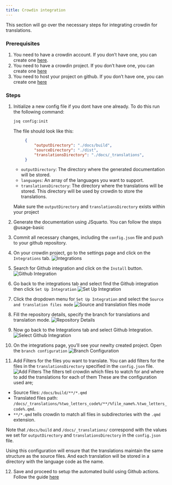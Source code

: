 ```yaml
--- 
title: Crowdin integration 
---
```

This section will go over the necessary steps for integrating crowdin for translations.

### Prerequisites {#crowdin-integration-guide}
1. You need to have a crowdin account. If you don't have one, you can create one [here](https://crowdin.com/).
2. You need to have a crowdin project. If you don't have one, you can create one [here](https://crowdin.com/project/create)
3. You need to host your project on github. If you don't have one, you can create one [here](https://github.com)

### Steps
1. Initialize a new config file if you dont have one already. 
   To do this run the following command:
   ```bash
   jsq config:init
   ```
   The file should look like this:
   ```json
        {
            "outputDirectory": "./docs/build",
            "sourceDirectory": "./dist",
            "translationsDirectory": "./docs/_translations",
        }
    ```
    
    - `outputDirectory`: The directory where the generated documentation will be stored.
    - `languages`: An array of the languages you want to support.
    - `translationsDirectory`: The directory where the translations will be stored. This directory will be used by crowdin to store the translations.
    
    Make sure the `outputDirectory` and `translationsDirectory` exists within your project
2. Generate the documentation using JSquarto. You can follow the steps @usage-basic
3. Commit all necessary changes, including the `config.json` file and push to your github repository.
4. On your crowdin project, go to the settings page and click on the `Integrations` tab.
   ![Integrations](../images/open_integrations_tab.png){fig-align='center'}
5. Search for Github integration and click on the `Install` button.
   ![Github Integration](../images/search_github_integration.png){fig-align='center'}
6. Go back to the integrations tab and select find the Github integration then click `Set Up Integration`
   ![Set Up Integration](../images/open_integrations_tab.png){fig-align='center'}
7. Click the dropdown menu for `Set Up Integration` and select the `Source and translation files mode`
   ![Source and translation files mode](../images/source_translation_mode.png){fig-align='center'}
8. Fill the repository details, specify the branch for translations and translation mode.
   ![Repository Details](../images/select_github_repo.png){fig-align='center'}
9. Now go back to the Integrations tab and select Github Integration.
   ![Select Github Integration](../images/goto_github_integration.png){fig-align='center'}
10. On the integrations page, you'll see your newlty created project. Open the `branch configuration`
   ![Branch Configuration](../images/branch_configuration.png){fig-align='center'}
11. Add Filters for the files you want to translate. You can add filters for the files in the `translationsDirectory` specified in the `config.json` file.
   ![Add Filters](../images/add_filters.png){fig-align='center'}
   The filters tell crowdin which files to watch for and where to add the translations for each of them
   These are the configuration used are; </br> 
   - Source files: `/docs/build/**/*.qmd` </br> 
   - Translated files path: `/docs/_translations/%two_letters_code%/**/%file_name%.%two_letters_code%.qmd`. </br>
   -  `**/*.qmd` tells crowdin to match all files in subdirectories with the `.qmd` extension. </br>

   Note that `/docs/build`  and `/docs/_translations/` correspond with the values we set for `outputDirectory` and `translationsDirectory`  in the `config.json` file.

Using this configuration will ensure that the translations maintain the same structure as the source files.
And each translation will be stored in a directory with the language code as the name.

12. Save and proceed to setup the automated build using Github actions. Follow the guide [here](#automating_build)

